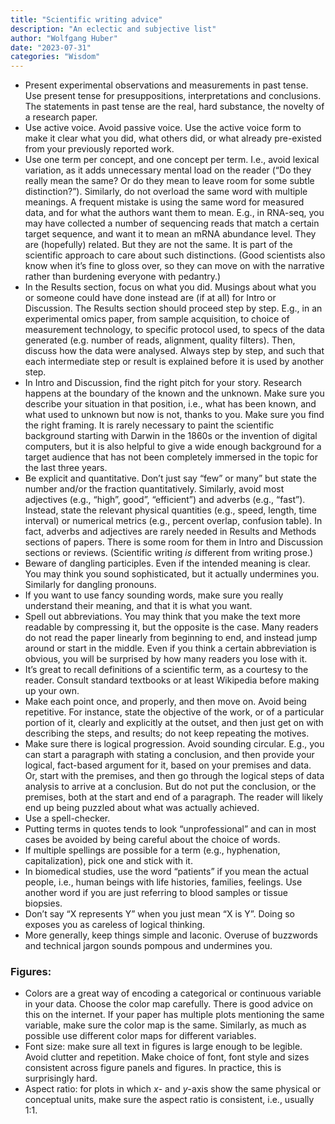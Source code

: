 ```yaml
---
title: "Scientific writing advice"
description: "An eclectic and subjective list"
author: "Wolfgang Huber"
date: "2023-07-31"
categories: "Wisdom"
---
```


- Present experimental observations and measurements in past tense. Use present tense for presuppositions, interpretations and conclusions. The statements in past tense are the real, hard substance, the novelty of a research paper. 
- Use active voice. Avoid passive voice. Use the active voice form to make it clear what you did, what others did, or what already pre-existed from your previously reported work.
- Use one term per concept, and one concept per term. I.e., avoid lexical variation, as it adds unnecessary mental load on the reader (“Do they really mean the same? Or do they mean to leave room for some subtle distinction?”). Similarly, do not overload the same word with multiple meanings. A frequent mistake is using the same word for measured data, and for what the authors want them to mean. E.g., in RNA-seq, you may have collected a number of sequencing reads that match a certain target sequence, and want it to mean an mRNA abundance level. They are (hopefully) related. But they are not the same. It is part of the scientific approach to care about such distinctions. (Good scientists also know when it's fine to gloss over, so they can move on with the narrative rather than burdening everyone with pedantry.)
- In the Results section, focus on what you did. Musings about what you or someone could have done instead are (if at all) for Intro or Discussion. The Results section should proceed step by step. E.g., in an experimental omics paper, from sample acquisition, to choice of measurement technology, to specific protocol used, to specs of the data generated (e.g. number of reads, alignment, quality filters). Then, discuss how the data were analysed. Always step by step, and such that each intermediate step or result is explained before it is used by another step.
- In Intro and Discussion, find the right pitch for your story. Research happens at the boundary of the known and the unknown. Make sure you describe your situation in that position, i.e., what has been known, and what used to unknown but now is not, thanks to you. Make sure you find the right framing. It is rarely necessary to paint the scientific background starting with Darwin in the 1860s or the invention of digital computers, but it is also helpful to give a wide enough background for a target audience that has not been completely immersed in the topic for the last three years. 
- Be explicit and quantitative. Don't just say "few" or many" but state the number and/or the fraction quantitatively. Similarly, avoid most adjectives (e.g., "high", good", "efficient") and adverbs (e.g., "fast"). Instead, state the relevant physical quantities (e.g., speed, length, time interval) or numerical metrics (e.g., percent overlap, confusion table). In fact, adverbs and adjectives are rarely needed in Results and Methods sections of papers. There is some room for them in Intro and Discussion sections or reviews. (Scientific writing *is* different from writing prose.)
- Beware of dangling participles. Even if the intended meaning is clear. You may think you sound sophisticated, but it actually undermines you. Similarly for dangling pronouns.
- If you want to use fancy sounding words, make sure you really understand their meaning, and that it is what you want.
- Spell out abbreviations. You may think that you make the text more readable by compressing it, but the opposite is the case. Many readers do not read the paper linearly from beginning to end, and instead jump around or start in the middle. Even if you think a certain abbreviation is obvious, you will be surprised by how many readers you lose with it. 
- It's great to recall definitions of a scientific term, as a courtesy to the reader. Consult standard textbooks or at least Wikipedia before making up your own.
- Make each point once, and properly, and then move on. Avoid being repetitive. For instance, state the objective of the work, or of a particular portion of it, clearly and explicitly at the outset, and then just get on with describing the steps, and results; do not keep repeating the motives.
- Make sure there is logical progression. Avoid sounding circular. E.g., you can start a paragraph with stating a conclusion, and then provide your logical, fact-based argument for it, based on your premises and data. Or, start with the premises, and then go through the logical steps of data analysis to arrive at a conclusion. But do not put the conclusion, or the premises, both at the start and end of a paragraph. The reader will likely end up being puzzled about what was actually achieved.
- Use a spell-checker.
- Putting terms in quotes tends to look "unprofessional" and can in most cases be avoided by being careful about the choice of words.  
- If multiple spellings are possible for a term (e.g., hyphenation, capitalization), pick one and stick with it.
- In biomedical studies, use the word "patients" if you mean the actual people, i.e., human beings with life histories, families, feelings. Use another word if you are just referring to blood samples or tissue biopsies. 
- Don't say "X represents Y" when you just mean "X is Y". Doing so exposes you as careless of logical thinking.
- More generally, keep things simple and laconic. Overuse of buzzwords and technical jargon sounds pompous and undermines you.

### Figures:
- Colors are a great way of encoding a categorical or continuous variable in your data. Choose the color map carefully. There is good advice on this on the internet. If your paper has multiple plots mentioning the same variable, make sure the color map is the same. Similarly, as much as possible use different color maps for different variables.
- Font size: make sure all text in figures is large enough to be legible. Avoid clutter and repetition. Make choice of font, font style and sizes consistent across figure panels and figures. In practice, this is surprisingly hard.
- Aspect ratio: for plots in which $x$- and $y$-axis show the same physical or conceptual units, make sure the aspect ratio is consistent, i.e., usually 1:1.
